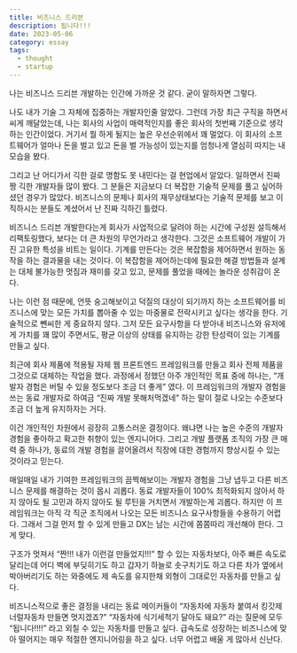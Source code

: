 ```yaml
---
title: 비즈니스 드리븐
description: 됩니다!!!
date: 2023-05-06
category: essay
tags:
  - thought
  - startup
---
```


나는 비즈니스 드리븐 개발하는 인간에 가까운 것 같다. 굳이 말하자면 그렇다.

나도 내가 기술 그 자체에 집중하는 개발자인줄 알았다. 그런데 가장 최근 구직을 하면서 씨게 깨달았는데, 나는 회사의 사업이 매력적인지를 좋은 회사의 첫번째 기준으로 생각하는 인간이었다. 거기서 뭘 하게 될지는 높은 우선순위에서 꽤 멀었다. 이 회사의 소프트웨어가 얼마나 돈을 벌고 있고 돈을 벌 가능성이 있는지를 엄청나게 열심히 따지는 내 모습을 봤다.

그리고 난 어디가서 긱한 걸로 명함도 못 내민다는 걸 현업에서 알았다. 일하면서 진짜 짱 긱한 개발자들 많이 봤다. 그 분들은 지금보다 더 복잡한 기술적 문제를 풀고 싶어하셨던 경우가 많았다. 비즈니스의 문제나 회사의 재무상태보다는 기술적 문제를 보고 이직하시는 분들도 계셨어서 난 진짜 긱하긴 틀렸다.

비즈니스 드리븐 개발한다는게 회사가 사업적으로 달려야 하는 시간에 구성원 설득해서 리팩토링했다, 보다는 더 큰 차원의 무언가라고 생각한다. 그것은 소프트웨어 개발이 가진 고유한 특성을 비트는 일이다. 기계를 만든다는 것은 복잡함을 제어하면서 원하는 동작을 하는 결과물을 내는 것이다. 이 복잡함을 제어하는데에 필요한 해결 방법들과 설계는 대체 불가능한 멋짐과 재미를 갖고 있고, 문제를 풀었을 때에는 놀라운 성취감이 온다.

나는 이런 점 때문에, 언뜻 숭고해보이고 덕질의 대상이 되기까지 하는 소프트웨어를 비즈니스에 맞는 모든 가치를 뽑아줄 수 있는 마중물로 전락시키고 싶다는 생각을 한다. 기술적으로 뺀씨한 게 중요하지 않다. 그저 모든 요구사항을 다 받아내 비즈니스와 유저에게 가치를 꽤 많이 주면서도, 평균 이상의 상태를 유지하는 강한 탄성력이 있는 기계를 만들고 싶다.

최근에 회사 제품에 적용될 자체 웹 프론트엔드 프레임워크를 만들고 회사 전체 제품을 그것으로 대체하는 작업을 했다. 과정에서 정했던 아주 개인적인 목표 중에 하나는, “개발자 경험은 버틸 수 있을 정도보다 조금 더 좋게” 였다. 이 프레임워크의 개발자 경험을 쓰는 동료 개발자로 하여금 “진짜 개발 못해처먹겠네” 하는 말이 절로 나오는 수준보다 조금 더 높게 유지하자는 거다.

이건 개인적인 차원에서 굉장히 고통스러운 결정이다. 왜냐면 나는 높은 수준의 개발자 경험을 좋아하고 확고한 취향이 있는 엔지니어다. 그리고 개발 플랫폼 조직의 가장 큰 매력 중 하나가, 동료의 개발 경험을 끌어올려서 직장에 대한 경험까지 향상시킬 수 있는 것이라고 믿는다.

매일매일 내가 기여한 프레임워크의 끔찍해보이는 개발자 경험을 그냥 냅두고 다른 비즈니스 문제를 해결하는 것이 몹시 괴롭다. 동료 개발자들이 100% 최적화되지 않아서 하지 않아도 될 고민과 하지 않아도 될 루틴을 거치면서 개발하는게 괴롭다. 하지만 이 프레임워크는 아직 각 직군 조직에서 나오는 모든 비즈니스 요구사항들을 수용하기 어렵다. 그래서 그걸 먼저 할 수 있게 만들고 DX는 남는 시간에 쫌쫌따리 개선해야 한다. 그게 맞다.

구조가 멋져서 “짠!!! 내가 이런걸 만들었지!!!” 할 수 있는 자동차보다, 아주 빠른 속도로 달리는데 어디 벽에 부딪히기도 하고 갑자기 하늘로 솟구치기도 하고 다른 차가 옆에서 박아버리기도 하는 와중에도 제 속도를 유지한채 외형이 그대로인 자동차를 만들고 싶다.

비즈니스적으로 좋은 결정을 내리는 동료 메이커들이 “자동차에 자동차 붙여서 킹갓제너럴자동차 만들면 멋지겠죠?” “자동차에 식기세척기 달아도 돼요?” 라는 질문에 모두 “됩니다!!!!” 라고 외칠 수 있는 자동차를 만들고 싶다. 급속도로 성장하는 비즈니스에 맞아 떨어지는 매우 적절한 엔지니어링을 하고 싶다. 너무 어렵고 배울 게 많아서 신난다.
